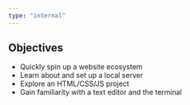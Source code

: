 ```yaml
---
type: "internal"
---
```


## Objectives

- Quickly spin up a website ecosystem
- Learn about and set up a local server
- Explore an HTML/CSS/JS project
- Gain familiarity with a text editor and the terminal